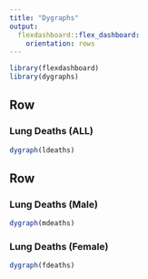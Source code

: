 ```yaml
---
title: "Dygraphs"
output: 
  flexdashboard::flex_dashboard:
    orientation: rows
---
```


```r
library(flexdashboard)
library(dygraphs)
```

Row
---------------------------------------------------------------------------

### Lung Deaths (ALL)

```r
dygraph(ldeaths)
```



Row {.tabset .tabset-fade}
---------------------------------------------------------------------------

### Lung Deaths (Male)

```r
dygraph(mdeaths)
```

### Lung Deaths (Female)

```r
dygraph(fdeaths)
```

